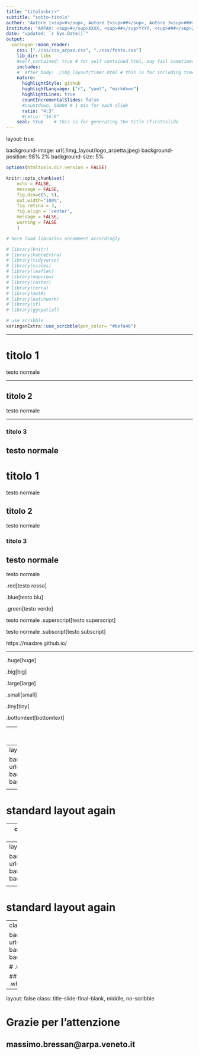 ```yaml
---
title: "titolo<br/>"
subtitle: "sotto-titolo"
author: "Autore 1<sup>#</sup>, Autore 2<sup>##</sup>, Autore 3<sup>###</sup>"
institute: "ARPAV: <sup>#</sup>XXXX, <sup>##</sup>YYYY, <sup>###</sup>ZZZ"
date: "updated: `r Sys.Date()`"
output:
  xaringan::moon_reader:
    css: ["./css/css_arpav.css", "./css/fonts.css"]
    lib_dir: libs
    #self_contained: true # for self contained html, may fail sometimes, though!
    includes:
    #  after_body: ./img_layout/timer.html # this is for including timer presentation
    nature:
      highlightStyle: github
      highlightLanguage: ["r", "yaml", "markdown"]
      highlightLines: true
      countIncrementalSlides: false
      #countdown: 60000 # 1 min for each slide
      ratio: "4:3"
      #ratio: "16:9" 
    seal: true    # this is for generating the title (first)slide
---
```

layout: true

background-image: url(./img_layout/logo_arpetta.jpeg)
background-position: 98% 2%
background-size: 5%

<!-- set normal layout -->

<!-- set general options and load libraries -->

```r

options(htmltools.dir.version = FALSE)

knitr::opts_chunk$set(
	echo = FALSE,
	message = FALSE, 
	fig.dim=c(5, 5), 
	out.width="100%",
	fig.retina = 3,
	fig.align = 'center',
	message = FALSE,
	warning = FALSE
	)

# here load libraries uncomment accordingly

# library(knitr)
# library(kableExtra)
# library(tidyverse)
# library(scales)
# library(leaflet)
# library(mapview)
# library(raster)
# library(terra)
# library(metR)
# library(patchwork)
# library(sf)
# library(ggspatial)

# use scribble
xaringanExtra::use_scribble(pen_color= "#befa46")

```

---

# titolo 1

testo normale

---

## titolo 2

testo normale

---

### titolo 3

testo normale
---

# titolo 1

testo normale

## titolo 2

testo normale

### titolo 3

testo normale
---
testo normale

.red[testo rosso]

.blue[testo blu]

.green[testo verde]

testo normale .superscript[testo superscript]

testo normale .subscript[testo subscript]

https://maxbre.github.io/

---

.huge[huge]

.big[big]

.large[large]

.small[small]

.tiny[tiny]

.bottomtext[bottomtext]

---
layout: false
class: inverse, center, middle, no-scribble

# blank 
# inverse, center, middle, no scribble

<!-- set inverse layout -->
---
layout: true

background-image: url(./img_layout/logo_arpetta.jpeg)
background-position: 98% 2%
background-size: 5%

<!-- set normal layout -->
---

# standard layout again

---
class: inverse, center, middle, no-scribble

background-image: url("img_pres/cotisso_rosso.jpg")
background-position: center
background-size: cover

# image cover
# inverse, center, middle, no-scribble

---
layout: true

background-image: url(./img_layout/logo_arpetta.jpeg)
background-position: 98% 2%
background-size: 5%

<!-- set normal layout -->
---

# standard layout again

---
class: center, middle, no-scribble

background-image: url("img_pres/cotisso_giallo.jpg")
background-position: center
background-size: cover

# .white[Grazie per l'attenzione]

## .white[massimo.bressan@arpa.veneto.it]

---
layout: false
class: title-slide-final-blank, middle, no-scribble

# Grazie per l'attenzione

## massimo.bressan@arpa.veneto.it

